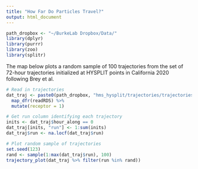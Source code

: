 ```yaml
---
title: "How Far Do Particles Travel?"
output: html_document
---
```


```r
path_dropbox <- "~/BurkeLab Dropbox/Data/"
library(dplyr)
library(purrr)
library(zoo)
library(splitr)
```

The map below plots a random sample of 100 trajectories from the set of 
72-hour trajectories initialized at HYSPLIT points in California 2020 following 
Brey et al.

```r
# Read in trajectories
dat_traj <- paste0(path_dropbox, "hms_hysplit/trajectories/trajectories_72hr_CA_2020.rds") %>% 
  map_dfr(readRDS) %>% 
  mutate(receptor = 1)

# Get run column identifying each trajectory
inits <- dat_traj$hour_along == 0
dat_traj[inits, "run"] <- 1:sum(inits)
dat_traj$run <- na.locf(dat_traj$run)

# Plot random sample of trajectories
set.seed(123)
rand <- sample(1:max(dat_traj$run), 100)
trajectory_plot(dat_traj %>% filter(run %in% rand))
```
